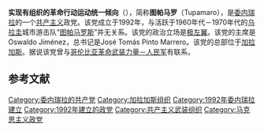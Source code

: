 {{Infobox political party
| country = 委内瑞拉
| name = 实现有组织的革命行动运动统一倾向
| native_name = Tendencias Unificadas Para Alcanzar el Movimiento de Acción Revolucionaria Organizada
| colorcode = #000000
| logo = Tupamaro Venezuela logo.png
| logo_size = 125px
| leader = Oswaldo Jiménez
| foundation = 1992年
| ideology = [[共产主义|共产主义]]<br>[[马克思主义|马克思主义]]<br>[[革命社会主义|革命社会主义]]
| position = [[极左翼|极左翼]]
| headquarters = [[加拉加斯|加拉加斯]]
| national = [[人民革命替代|人民革命替代]]（部分派别）<br> [[西蒙·玻利瓦尔大爱国极点|西蒙·玻利瓦尔大爱国极点]]（部分派别）<ref>{{Cite web |url=https://venezuelanalysis.com/analysis/15030 |title=存档副本 |access-date=2021-04-07 |archive-date=2021-05-16 |archive-url=https://web.archive.org/web/20210516122315/https://venezuelanalysis.com/analysis/15030 |dead-url=no }}</ref>
| domestic = 
| international = 
| seats1_title =  [[委内瑞拉全国代表大会|全国代表大会]]
| seats1 = {{Composition bar|7|277||hex=#000000}}
| blank1_title = 盟友
| blank1 = {{flagicon image|Flag of ELN.svg}} [[民族解放军_(哥伦比亚)|民族解放军]]<ref name=ELN>{{cite web |title=Comunicado Del Movimiento Revolucionario Tupamaro |url=https://eln-voces.com/comunicado-del-movimiento-revolucionario-tupamaro/ |website=Colombian National Liberation Army |access-date=26 January 2019 |language=es-ES |date=13 March 2017 }}{{Dead link}}</ref>
| colors = {{color box|#FF0000}} {{color box|#000000}} [[红色|红色]]和[[黑色|黑色]]
| website = {{URL|http://www.tupamaro.org.ve/}}
| flag = 
}}
'''实现有组织的革命行动运动统一倾向'''（{{lang-es|Tendencias Unificadas Para Alcanzar el Movimiento de Acción Revolucionaria Organizada}}），简称'''图帕马罗'''（Tupamaro），是[[委内瑞拉|委内瑞拉]]的一个[[共产主义|共产主义]]政党。该党成立于1992年，与活跃于1960年代－1970年代的[[乌拉圭|乌拉圭]]城市游击队“[[民族解放运动-图帕马罗斯|图帕马罗斯]]”并无关系。该党的政治立场是[[极左翼|极左翼]]。该党的主席是Oswaldo Jiménez，总书记是José Tomás Pinto Marrero。该党的总部位于[[加拉加斯|加拉加斯]]。据说该党曾与[[哥伦比亚革命武装力量－人民军|哥伦比亚革命武装力量－人民军]]有联系。

== 参考文献 ==
{{reflist}}

{{Communist-party-stub}}
[[Category:委内瑞拉的共产党|Category:委内瑞拉的共产党]]
[[Category:加拉加斯组织|Category:加拉加斯组织]]
[[Category:1992年委内瑞拉建立|Category:1992年委内瑞拉建立]]
[[Category:1992年建立的政党|Category:1992年建立的政党]]
[[Category:共产主义武装组织|Category:共产主义武装组织]]
[[Category:马克思主义政党|Category:马克思主义政党]]